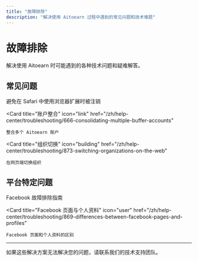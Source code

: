 ```yaml
---
title: "故障排除"
description: "解决使用 Aitoearn 过程中遇到的常见问题和技术难题"
---
```


<UpdatedAt />


# 故障排除

解决使用 Aitoearn 时可能遇到的各种技术问题和疑难解答。

## 常见问题

<CardGroup cols={2}>
  <Card
    title="Safari 浏览器扩展"
    icon="safari"
    href="/zh/help-center/troubleshooting/655-how-to-avoid-being-logged-out-when-using-the-browser-extension-in-safari"
  >
    避免在 Safari 中使用浏览器扩展时被注销
  </Card>
  
  <Card
    title="账户整合"
    icon="link"
    href="/zh/help-center/troubleshooting/666-consolidating-multiple-buffer-accounts"
  >
    整合多个 Aitoearn 账户
  </Card>
  
  <Card
    title="组织切换"
    icon="building"
    href="/zh/help-center/troubleshooting/873-switching-organizations-on-the-web"
  >
    在网页端切换组织
  </Card>
</CardGroup>

## 平台特定问题

<CardGroup cols={2}>
  <Card
    title="Facebook 故障排除"
    icon="facebook"
    href="/zh/help-center/troubleshooting/872-facebook-troubleshooting-guide"
  >
    Facebook 故障排除指南
  </Card>
  
  <Card
    title="Facebook 页面与个人资料"
    icon="user"
    href="/zh/help-center/troubleshooting/869-differences-between-facebook-pages-and-profiles"
  >
    Facebook 页面和个人资料的区别
  </Card>
</CardGroup>

---

如果这些解决方案无法解决您的问题，请联系我们的技术支持团队。
